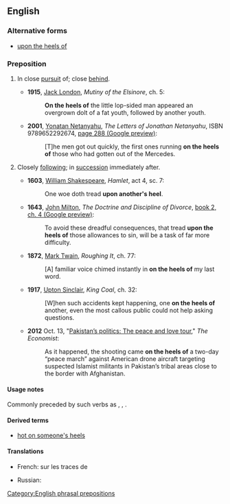 ==English==

===Alternative forms===
* [[upon the heels of]]

===Preposition===
{{en-prep}}

# {{lb|en|idiomatic}} In close [[pursuit]] of; close [[behind]].
#* '''1915''', [[w:Jack London|Jack London]], ''Mutiny of the Elsinore'', ch. 5:
#*: '''On the heels of''' the little lop-sided man appeared an overgrown dolt of a fat youth, followed by another youth.
#* '''2001''', [[w:Yonatan Netanyahu|Yonatan Netanyahu]], ''The Letters of Jonathan Netanyahu'', ISBN 9789652292674, [http://books.google.ca/books?id=TTudJKJa1MAC&pg=PA288&dq=%22running+on+the+heels+of%22&hl=en&sa=X&ei=i6JyU-OaB4Kq8QHG9YGYAg&ved=0CDMQ6AEwAQ#v=onepage&q=%22running%20on%20the%20heels%20of%22&f=false page 288 (Google preview)]:
#*: [T]he men got out quickly, the first ones running '''on the heels of''' those who had gotten out of the Mercedes.
# {{lb|en|idiomatic|of events, facts, etc.}} Closely [[following]]; in [[succession]] immediately after.
#* '''1603''', [[w:William Shakespeare|William Shakespeare]], ''Hamlet'', act 4, sc. 7:
#*: One woe doth tread '''upon another's heel'''.
#* '''1643''', [[w:John Milton|John Milton]], ''The Doctrine and Discipline of Divorce'', [http://books.google.ca/books?id=dvVIAAAAIAAJ&pg=PA225&lpg=PA225&dq=%22tread+upon+the+heels+of%22+Milton&source=bl&ots=fxT_jXX47L&sig=m0vnwCNiuzXJQxQ5tTwVOcznzV4&hl=en&sa=X&ei=gJhxU-z3GsyqyAT6rYCQCw&ved=0CDUQ6AEwAw#v=onepage&q=%22tread%20upon%20the%20heels%20of%22%20Milton&f=false book 2, ch. 4 (Google preview)]:
#*: To avoid these dreadful consequences, that tread '''upon the heels of''' those allowances to sin, will be a task of far more difficulty.
#* '''1872''', [[w:Mark Twain|Mark Twain]], ''Roughing It'', ch. 77:
#*: [A] familiar voice chimed instantly in '''on the heels of''' my last word.
#* '''1917''', [[w:Upton Sinclair|Upton Sinclair]], ''King Coal'', ch. 32:
#*: [W]hen such accidents kept happening, one '''on the heels of''' another, even the most callous public could not help asking questions.
#* '''2012''' Oct. 13, "[http://www.economist.com/node/21564596 Pakistan’s politics: The peace and love tour]," ''The Economist'':
#*: As it happened, the shooting came '''on the heels of''' a two-day “peace march” against American drone aircraft targeting suspected Islamist militants in Pakistan’s tribal areas close to the border with Afghanistan.

====Usage notes====
Commonly preceded by such verbs as {{m|en|follow}}, {{m|en|tread}}, {{m|en|come}}.

====Derived terms====
* [[hot on someone's heels]]

====Translations====
{{trans-top|in close pursuit of}}
* French: sur les traces de
{{trans-mid}}
* Russian: {{t|ru|наступа́я на пя́тки}}
{{trans-bottom}}

[[Category:English phrasal prepositions]]
